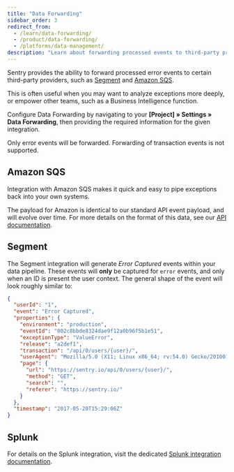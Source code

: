 ```yaml
---
title: "Data Forwarding"
sidebar_order: 3
redirect_from:
  - /learn/data-forwarding/
  - /product/data-forwarding/
  - /platforms/data-management/
description: "Learn about forwarding processed events to third-party providers."
---
```


<Include name="feature-available-for-plan-trial-business.mdx" />

Sentry provides the ability to forward processed error events to certain third-party providers, such as [Segment](https://segment.com) and [Amazon SQS](https://aws.amazon.com/sqs/).

This is often useful when you may want to analyze exceptions more deeply, or empower other teams, such as a Business Intelligence function.

Configure Data Forwarding by navigating to your **[Project] » Settings » Data Forwarding**, then providing the required information for the given integration.

Only error events will be forwarded. Forwarding of transaction events is not supported.

## Amazon SQS

Integration with Amazon SQS makes it quick and easy to pipe exceptions back into your own systems.

The payload for Amazon is identical to our standard API event payload, and will evolve over time. For more details on the format of this data, see our [API documentation](/api/events/retrieve-an-event-for-a-project/).

## Segment

The Segment integration will generate _Error Captured_ events within your data pipeline. These events will **only** be captured for `error` events, and only when an ID is present the user context. The general shape of the event will look roughly similar to:

```json
{
  "userId": "1",
  "event": "Error Captured",
  "properties": {
    "environment": "production",
    "eventId": "002c8bbde8324dae9f12a0b96f5b1e51",
    "exceptionType": "ValueError",
    "release": "a2def1",
    "transaction": "/api/0/users/{user}/",
    "userAgent": "Mozilla/5.0 (X11; Linux x86_64; rv:54.0) Gecko/20100101 Firefox/54.0",
    "page": {
      "url": "https://sentry.io/api/0/users/{user}/",
      "method": "GET",
      "search": "",
      "referer": "https://sentry.io/"
    }
  },
  "timestamp": "2017-05-20T15:29:06Z"
}
```

## Splunk

For details on the Splunk integration, visit the dedicated [Splunk integration documentation](/product/integrations/data-visualization/splunk/).
